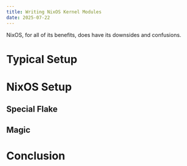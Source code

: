 ```yaml
---
title: Writing NixOS Kernel Modules
date: 2025-07-22
---
```



NixOS, for all of its benefits, does have its downsides and confusions.

# Typical Setup

# NixOS Setup

## Special Flake

## Magic

# Conclusion
